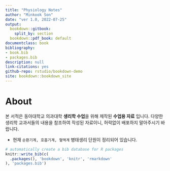```yaml
--- 
title: "Physiology Notes"
author: "Minkook Son"
date: "ver 1.0, 2022-07-25"
output:
  bookdown::gitbook:
    split_by: section
  bookdown::pdf_book: default
documentclass: book
bibliography:
- book.bib
- packages.bib
description: null
link-citations: yes
github-repo: rstudio/bookdown-demo
site: bookdown::bookdown_site
---
```


# About {-}

본 서적은 동아대학교 의과대학 **생리학 수업**을 위해 제작된 **수업용 자료** 입니다.
다양한 생리학 교과서들의 내용을 참조하여 작성된 자료이니, 허락없이 배포하지 말아주시기 바랍니다.
 
 - 현재 `순환기계, 호흡기계, 혈액계` 병태생리 단원이 정리되어 있습니다.

```r
# automatically create a bib database for R packages
knitr::write_bib(c(
  .packages(), 'bookdown', 'knitr', 'rmarkdown'
), 'packages.bib')
```
